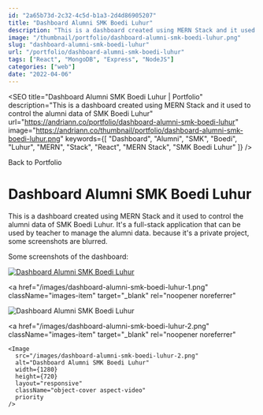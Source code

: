 ```yaml
---
id: "2a65b73d-2c32-4c5d-b1a3-2d4d86905207"
title: "Dashboard Alumni SMK Boedi Luhur"
description: "This is a dashboard created using MERN Stack and it used to control the alumni data of SMK Boedi Luhur"
image: "/thumbnail/portfolio/dashboard-alumni-smk-boedi-luhur.png"
slug: "dashboard-alumni-smk-boedi-luhur"
url: "/portfolio/dashboard-alumni-smk-boedi-luhur"
tags: ["React", "MongoDB", "Express", "NodeJS"]
categories: ["web"]
date: "2022-04-06"
---
```



<SEO
  title="Dashboard Alumni SMK Boedi Luhur | Portfolio"
  description="This is a dashboard created using MERN Stack and it used to control the alumni data of SMK Boedi Luhur"
  url="https://andriann.co/portfolio/dashboard-alumni-smk-boedi-luhur"
  image="https://andriann.co/thumbnail/portfolio/dashboard-alumni-smk-boedi-luhur.png"
  keywords={[
    "Dashboard",
    "Alumni",
    "SMK",
    "Boedi",
    "Luhur",
    "MERN",
    "Stack",
    "React",
    "MERN Stack",
    "SMK Boedi Luhur"
  ]}
/>

<Container className="min-h-[400px] fade-up">

<Link href="/portfolio" passHref>
  <a className="text-blue-500">
    <FiArrowLeft className="inline align-middle text-base mr-2" />
    <span>Back to Portfolio</span>
  </a>
</Link>

<div id="spacer" className="mt-6 block" />

# Dashboard Alumni SMK Boedi Luhur

This is a dashboard created using MERN Stack and it used to control the alumni data of SMK Boedi Luhur. It's a full-stack application that can be used by teacher to manage the alumni data. because it's a private project, some screenshots are blurred.

Some screenshots of the dashboard:

<div className="images-row">
  <a 
    href="/thumbnail/portfolio/dashboard-alumni-smk-boedi-luhur.png"
    className="images-item" 
    target="_blank" 
    rel="noopener noreferrer"
  >
    <Image
      src="/thumbnail/portfolio/dashboard-alumni-smk-boedi-luhur.png"
      alt="Dashboard Alumni SMK Boedi Luhur"
      width={1280}
      height={720}
      layout="responsive"
      className="object-cover aspect-video h-full"
      priority
    />
  </a>

<a
  href="/images/dashboard-alumni-smk-boedi-luhur-1.png"
  className="images-item"
  target="_blank"
  rel="noopener noreferrer"
>
  <Image
    src="/images/dashboard-alumni-smk-boedi-luhur-1.png"
    alt="Dashboard Alumni SMK Boedi Luhur"
    width={1280}
    height={720}
    layout="responsive"
    className="object-cover aspect-video"
    priority
  />
</a>

  <a 
    href="/images/dashboard-alumni-smk-boedi-luhur-2.png" 
    className="images-item" 
    target="_blank" 
    rel="noopener noreferrer"
  >
    <Image
      src="/images/dashboard-alumni-smk-boedi-luhur-2.png"
      alt="Dashboard Alumni SMK Boedi Luhur"
      width={1280}
      height={720}
      layout="responsive"
      className="object-cover aspect-video"
      priority
    />
  </a>
</div>
</Container>
<Footer />
